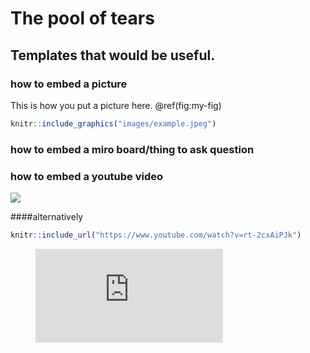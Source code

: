 # The pool of tears

## Templates that would be useful.

### how to embed a picture
This is how you put a picture here. \@ref(fig:my-fig)

```r
knitr::include_graphics("images/example.jpeg")
```

### how to embed a miro board/thing to ask question

### how to embed a youtube video
![](https://www.youtube.com/watch?v=rt-2cxAiPJk)

####alternatively 
```r
knitr::include_url("https://www.youtube.com/watch?v=rt-2cxAiPJk")
```


<!-- blank line -->
<figure class="video_container">
  <iframe src="https://www.youtube.com/watch?v=rt-2cxAiPJk" frameborder="0" allowfullscreen="true"> </iframe>
</figure>
<!-- blank line -->